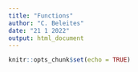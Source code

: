 ```yaml
---
title: "Functions"
author: "C. Beleites"
date: "21 1 2022"
output: html_document
---
```


```r
knitr::opts_chunk$set(echo = TRUE)
```
